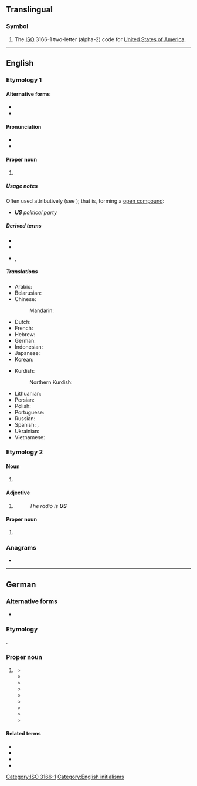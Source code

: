 {{also|Appendix:Variations of "us"}}
==Translingual==

===Symbol===
{{head|mul|symbol}}

# The [[ISO]] 3166-1 two-letter (alpha-2) code for [[United States of America]].

[[Category:ISO 3166-1]]

----

==English==

===Etymology 1===

====Alternative forms====
* {{l|en|U.S.}}
* {{l|en|U. S.}}

====Pronunciation====
* {{IPA|en|/juː.ɛs/}}
* {{audio|en|LL-Q1860 (eng)-Back ache-US.wav|Audio (UK)}}

====Proper noun====
{{en-proper noun}}

# {{initialism of|en|United States}}
#: {{ux|en|[[ICANN]] is based in the '''US'''.}}
#: {{ux|en|legal residents of the 48 [[contiguous]] '''US''' and [[DC]]}}

=====Usage notes=====
Often used attributively (see {{ll|en|attributive noun}}); that is, forming a [[open compound]]:
* '''''US''' political party''

=====Derived terms=====
* {{l|en|US-ian}}
* {{l|en|US American}}
* {{l|en|ANZUS}}, {{l|en|AUKUS}}

=====Translations=====
{{trans-top-also|abbreviation of United States|USA}}
* Arabic: {{not used|ar}}
* Belarusian: {{not used|be}}
* Chinese:
*: Mandarin: {{not used|cmn}}
* Dutch: {{t+|nl|VS|m-p}}
* French: {{t+|fr|EU|m-p}}
* Hebrew: {{not used|he}}
* German: {{t+|de|US-}} {{q|in compounds}}
* Indonesian: {{t+|id|AS}}
* Japanese: {{not used|ja}}
* Korean: {{not used|ko}}
{{trans-mid}}
* Kurdish:
*: Northern Kurdish: {{t|kmr|AY}}
* Lithuanian: {{t+|lt|JAV|f}}
* Persian: {{not used|fa}}
* Polish: {{t|pl|St.Zj.|m-p}}
* Portuguese: {{t-needed|pt}}
* Russian: {{not used|ru}}
* Spanish: {{t+|es|EE. UU.|m-p}}, {{t+|es|EU|m-p}}
* Ukrainian: {{not used|uk}}
* Vietnamese: {{not used|vi}}
{{trans-bottom}}

===Etymology 2===

====Noun====
{{en-noun}}

# {{lb|en|psychology}} {{initialism of|en|[[unconditioned]] [[stimulus]]}}
#: {{cot|en|CS}}

====Adjective====
{{en-adj|?}}

# {{abbreviation of|en|unserviceable}}
#: ''The radio is '''US''' ''

====Proper noun====
{{en-proper noun}}

# {{initialism of|en|Upper Sorbian}}

===Anagrams===
* {{anagrams|en|a=su|SU|Su}}

[[Category:English initialisms]]

----

==German==

===Alternative forms===
* {{alter|de|U. S. ||in compounds/derivatives like ''U. S. Regierung''; obsolete}}

===Etymology===
{{bor|de|en|US}}.

===Proper noun===
{{de-proper noun|p}}

# {{lb|de|uncommon|outside|compounds}} {{synonym of|de|USA}}
#: {{uxi|de|die '''US'''-Regierung|q1=in compounds/derivatives|the U.S. Government (U.S. government)}}
#: {{uxi|de|die '''US''' Regierung, '''U. S.'''-Regierung, '''U. S.''' Regierung|q1=in compounds/derivatives; obsolete|the U.S. Government (U.S. government)}}
#* {{quote-book|de
|url=https://books.google.ch/books?id=LVE9AAAAYAAJ&pg=PA26&dq=%22die+US+sind%22
|title=Die Verbreitung der Fische. Monografie
|author=Joh.<!-- title page: J., ''Vorwort'' Joh. --> Palacký
|lccn=f17000096
|oclc=1014936433
|publisher=Selbstverlag (Druck von J. Otto)
|location=Prag
|year=1891
|page=26
|passage=Tiefseefische fehlen hier auch nicht. Das max. bleibt altweltlich, aber die amerikanischen sp. (c. ¼) haben sich seit dem C. mehr als verdreifacht und die '''US''' sind das an sp. reichste Vaterland.
|t=
}}
#* {{quote-book|de
|author=F. Hahn in Königsberg
|title=Australien und Polynesien.
|series=Geographisches Jahrbuch. Begründet 1866 durch E. Behm. XVIII. Band, 1895
|editor=In Verbindung mit D. A. Anutschin, A. Auwers, E. Blink, E. Brückner, P. Camena d'Almeida, O. Drude, E. v. Drygalski. J. J. Egli, Th. Fischer, J. Früh, G. Gerland, F. Hahn, E. Hammer, M. Heinrich, H. Hergesell, O. Krümmel, E. Löffler, L. Neumann, E. Rudolph, S. Ruge, K. Schering, H. G. Schlichter, R. Sieger, W. Sievers, Fr. Toula, G. Wegener, B. Weigand, W. Wolkenhauer herausgegeben von Hermann Wagner
|seriesvolume=18
|publisher=Justus Perthes
|location=Gotha
|year=1895
|page=254
|note=in a compound/derivative (with spaces)
|passage=[...] der Bering Sea Question (d. h. des Streites über das Recht der '''U. S.''' Regierung, eigenmächtig den Fang der Bärenrobbe zu verbieten) [...]
|t=
}}
#* {{quote-book|de
|author=Hugo Fromholz
|title=An den Küsten des Pacific. Reisebriefe
|location=Berlin
|year=1897
|page=97f.
|note=in a compound/derivative
|passage=[...] den ''Apaches'' (Apatschen) [...], die weiter südlich in einer Reservation leben, aber alle paar Jahre ausbrechen und das ganze Land auf beiden Seiten des ''Rio Grande'' durch Mord und Brand in Schrecken setzen. In ganz unerklärlichem Langmut läßt die '''U. S.'''-Regierung sie dann unter großen Mühen und Menschenopfern der dazu bestimmten Truppen wieder einfangen und unbestraft in ihre Reservation zurückbringen, [...]
|t=
}}
#* {{quote-book|de|year=1973|author=René König|title=Indianer – wohin? Alternativen in Arizona: Skizzen zur Entwicklungssoziologie|publisher=Springer-Verlag|isbn=978-3-322-83985-5<!-- (e-book) / 978-3-531-11200-8 -->|page=99
|text=Gewiß: die '''US''' sind im üblichen Sinne keine »Kolonialmacht«, und doch haben sie beim Vorstoß nach Westen ihren eigenen Kontinent politisch nach kolonialen Gesichtspunkten strukturiert, wie die rein geometrisch gewonnenen Grenzen,{{nb...}}}}
#* {{quote-book|de|year=1989|author=Germany (West), Bundesregierung|title=Die Kabinettsprotokolle der Bundesregierung: Band 5 · 1952|volume=5|publisher=Harald Boldt Verlag|location=Boppard am Rhein|page=234|ISBN=3 7646 1886 8|note=this contains a compound/derivative (with spaces), properly it is "US- und UK-Truppen"|text=Frage der Kosten der '''US''' und UK Truppen in Deutschland und Kosten des Beitrages an EVG; Schäffer dagegen, daß Kosten im Generalvertrag erscheinen.}}
#* {{quote-book|de|year=1990|author=Dieter Blumenwitz|author2=Karl Firsching|author3=Eugen D. Graue|title=Internationales Privatrecht. Band IV|volume=4|publisher=Walter de Gruyter GmbH & Co. KG|isbn=9783112321225|page=361
|text=''Kollisionsrecht:'' Die '''US''' sind ein Mehrrechtsstaat, es gibt weder ein einheitliches international privatrechtliches, noch einheitliches interlokales noch einheitliches materielles Erbrecht. Jeder der 55 Jurisdiktionen hat auf diesen Gebieten ihr eigenes Recht.{{nb...}}}}
#* {{quote-book|de|year=2008|author=Olaf Menne|title=Erfolgsfaktoren in der Popmusik: Am Beispiel der Band Fools Garden|publisher=GRIN Verlag|isbn=9783638947473|page=4|note=this contains a compound/derivative (with spaces) and/or is code switching into English
|text=Polyphonic vergleicht diese Eigenschaften mit denen von Songs, die sich in ihrer Hitdatenbank befinden, welche nach Angaben der Firma aus sämtlichen Titeln der '''US''' und UK Top 30 Charts der letzten 5 Jahre besteht.}}
#* {{quote-book|de|year=2010|author=Michael Ploetz|author2=Tim Szatkowski|title=Akten zur Auswärtigen Politik der Bundesrepublik Deutschland 1979|series=Akten zur Auswärtigen Politik der Bundesrepublik Deutschland. Herausgegeben im Auftrag des Auswärtigen Amts vom Institut für Zeitgeschichte. Herausgeber: Horst Möller. Mitherausgeber: Klaus Hildebrand und Gregor Schöllgen|publisher=R. Oldenbourgh Verlag München|isbn=978-3-486-71808-9<!-- (eISBN) / 978-3-486-59191-0 -->|page=72
|text=Die '''US''' sind jedoch zur Zeit sicher nicht bereit, sich direkt in Indochina zu engagieren (Vietnam-Trauma!).{{nb...}}}}
#* {{quote-book|de|year=2015|author=Daniela Taschler|author2=Tim Szatkowski|title=Akten zur Auswärtigen Politik der Bundesrepublik Deutschland 1984|series=Akten zur Auswärtigen Politik der Bundesrepublik Deutschland. Herausgegeben im Auftrag des Auswärtigen Amts vom Institut für Zeitgeschichte. Herausgeber: Horst Möller. Mitherausgeber: Gregor Schöllgen und Andreas Wirsching|publisher=Walter de Gruyter GmbH & Co KG|isbn=978-3-11-034576-6<!-- e-ISBN (PDF)-->|page=1307|note=quoting Ministerialdirigent Edler von Braunmühl from 18th October 1984
|text=Die '''US''' sind die einzige der Drei Mächte, die mangelnde oder zu späte Unterrichtung über Entwicklungen im innerdeutschen Verhältnis kritisieren. Ähnliche Klagen sind von Briten und Franzosen bisher nicht geäußert worden.{{nb...}}}}

====Related terms====
* {{l|de|USA}}
* {{l|de|US-Amerikaner|g=m||US-American, U.S. American (U.S.-American)}}
* {{l|de|US-amerikanisch||US-American, U.S. American (U.S.-American)}}
* {{l|de|US-Dollar|g=m}}